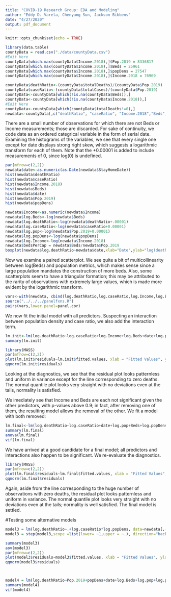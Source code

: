 ```yaml
---
title: "COVID-19 Research Group: EDA and Modeling"
author: "Eddy D. Varela, Chenyang Sun, Jackson Bibbens"
date: "4/27/2020"
output: pdf_document
---
```


```r
knitr::opts_chunk$set(echo = TRUE)
```
```r
library(data.table)
countyData = read.csv("./data/countyData.csv")
#Edit Here
countyData[which.max(countyData$Income.2018),]$Pop.2019 = 8336817
countyData[which.max(countyData$Income.2018),]$Beds = 25961
countyData[which.max(countyData$Income.2018),]$popDens = 27547
countyData[which.max(countyData$Income.2018),]$Income.2018 = 76969

countyData$deathRatio<-(countyData$totalDeaths)/(countyData$Pop.2019)
countyData$caseRatio<-(countyData$totalCases)/(countyData$Pop.2019)
countyData<-countyData[which(!is.na(countyData$Beds)),]
countyData<-countyData[which(!is.na(countyData$Income.2018)),]
#Edit Here
countyData<-countyData[which(countyData$totalDeaths!=0),]
newdata<-countyData[,c("deathRatio", "caseRatio", "Income.2018","Beds","StayHomeDate","Pop.2019","popDens")]
```

There are a small number of observations for which there are not Beds or Income measurements; those are discarded. For sake of continuity, we code date as an ordered categrical variable in the form of serial date. Examining the histograms of the variables, we see that every single one except for date displays strong right skew, which suggests a logarithmic transform for each of them. Note that the +0.00001 is added to include measurements of 0, since log(0) is undefined.

```r
par(mfrow=c(2,2))
newdata$date<-as.numeric(as.Date(newdata$StayHomeDate))
hist(newdata$deathRatio)
hist(newdata$caseRatio)
hist(newdata$Income.2018)
hist(newdata$Beds)
hist(newdata$date)
hist(newdata$Pop.2019)
hist(newdata$popDens)

```

```r
newdata$Income<-as.numeric(newdata$Income)
newdata$log.Beds<-log(newdata$Beds)
newdata$log.deathRatio<-log(newdata$deathRatio+.00001)
newdata$log.caseRatio<-log(newdata$caseRatio+0.00001)
newdata$log.pop<-log(newdata$Pop.2019+0.00001)
newdata$log.popDens<-log(newdata$popDens)
newdata$log.Income<-log(newdata$Income.2018)
newdata$bedsPerCap = newdata$Beds/newdata$Pop.2019
boxplot(newdata$log.deathRatio~newdata$date,xlab="Date",ylab="log(deathRatio)")
```

Now we examine a paired scatterplot. We see quite a bit of multicollinearity between log(Beds) and population metrics, which makes sense since a large population mandates the construction of more beds. Also, some scatterplots seem to have a triangular formation; this may be attributed to the rarity of observations with extremely large values, which is made more evident by the logarithmic transform.

```r
vars<-with(newdata, cbind(log.deathRatio,log.caseRatio,log.Income,log.Beds,date,log.pop,log.popDens))
source("../../../panelfxns.R") 
pairs(vars,lower.panel=panel.cor)
```

We now fit the initial model with all predictors. Suspecting an interaction between population density and case ratio, we also add the interaction term.

```r
lm.init<-lm(log.deathRatio~log.caseRatio+log.Income+log.Beds+date+log.pop+log.popDens+log.popDens*log.caseRatio, data=newdata)
summary(lm.init)
```

```r
library(MASS)
par(mfrow=c(2,2))
plot(lm.init$residuals~lm.init$fitted.values, xlab = "Fitted Values", ylab="Residuals")
qqnorm(lm.init$residuals)
```

Looking at the diagnostics, we see that the residual plot looks patternless and uniform in variance except for the line corresponding to zero deaths. The normal quantile plot looks very straight with no deviations even at the tails, normality is satisfied.

We imediately see that Income and Beds are each not significant given the other predictors, with p-values above 0.9; in fact, after removing one of them, the resulting model allows the removal of the other. We fit a model with both removed:

```r
lm.final<-lm(log.deathRatio~log.caseRatio+date+log.pop+Beds+log.popDens+log.popDens*log.caseRatio, data=newdata)
summary(lm.final)
anova(lm.final)
vif(lm.final)
```

We have arrived at a good candidate for a final model; all predictors and interactions also happen to be significant. We re-evaluate the diagnostics.

```r
library(MASS)
par(mfrow=c(2,2))
plot(lm.final$residuals~lm.final$fitted.values, xlab = "Fitted Values", ylab="Residuals")
qqnorm(lm.final$residuals)
```

Again, aside from the line corresponding to the huge number of observations with zero deaths, the residual plot looks patternless and uniform in variance. The normal quantile plot looks very straight with no deviations even at the tails; normality is well satisfied. The final model is settled.



#Testing some alternative models
```r

model3 = lm(log.deathRatio~.+log.caseRatio*log.popDens, data=newdata[,-c(1,5)])
model3 = step(model3,scope =list(lower= ~1,upper = ~.), direction="backward", data=newdata[,-c(1,5)])

summary(model3)
aov(model3)
par(mfrow=c(2,2))
plot(model3$residuals~model3$fitted.values, xlab = "Fitted Values", ylab="Residuals")
qqnorm(model3$residuals)



model4 = lm(log.deathRatio~Pop.2019+popDens+date+log.Beds+log.pop+log.popDens, data=newdata[,-c(1,5)])
summary(model4)
vif(model4)
```



